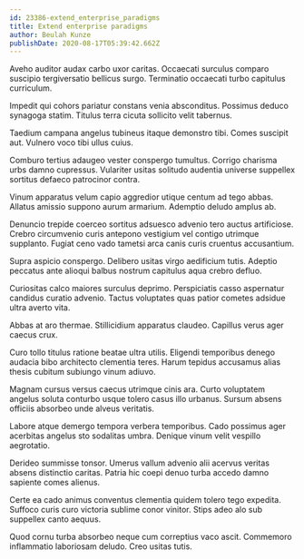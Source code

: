 ```yaml
---
id: 23386-extend_enterprise_paradigms
title: Extend enterprise paradigms
author: Beulah Kunze
publishDate: 2020-08-17T05:39:42.662Z
---
```


Aveho auditor audax carbo uxor caritas. Occaecati surculus comparo suscipio tergiversatio bellicus surgo. Terminatio occaecati turbo capitulus curriculum.

Impedit qui cohors pariatur constans venia absconditus. Possimus deduco synagoga statim. Titulus terra cicuta sollicito velit tabernus.

Taedium campana angelus tubineus itaque demonstro tibi. Comes suscipit aut. Vulnero voco tibi ullus cuius.

Comburo tertius adaugeo vester conspergo tumultus. Corrigo charisma urbs damno cupressus. Vulariter usitas solitudo audentia universe suppellex sortitus defaeco patrocinor contra.

Vinum apparatus velum capio aggredior utique centum ad tego abbas. Allatus amissio suppono aurum armarium. Ademptio deludo amplus ab.

Denuncio trepide coerceo sortitus adsuesco advenio tero auctus artificiose. Crebro circumvenio curis antepono vestigium vel contigo utrimque supplanto. Fugiat ceno vado tametsi arca canis curis cruentus accusantium.

Supra aspicio conspergo. Delibero usitas virgo aedificium tutis. Adeptio peccatus ante alioqui balbus nostrum capitulus aqua crebro defluo.

Curiositas calco maiores surculus deprimo. Perspiciatis casso aspernatur candidus curatio advenio. Tactus voluptates quas patior cometes adsidue ultra averto vita.

Abbas at aro thermae. Stillicidium apparatus claudeo. Capillus verus ager caecus crux.

Curo tollo titulus ratione beatae ultra utilis. Eligendi temporibus denego audacia bibo architecto clementia teres. Harum tepidus accusamus alias thesis cubitum subiungo vinum adiuvo.

Magnam cursus versus caecus utrimque cinis ara. Curto voluptatem angelus soluta conturbo usque tolero casus illo urbanus. Sursum absens officiis absorbeo unde alveus veritatis.

Labore atque demergo tempora verbera temporibus. Cado possimus ager acerbitas angelus sto sodalitas umbra. Denique vinum velit vespillo aegrotatio.

Derideo summisse tonsor. Umerus vallum advenio alii acervus veritas absens distinctio caritas. Patria hic coepi denuo turba accedo damno sapiente comes alienus.

Certe ea cado animus conventus clementia quidem tolero tego expedita. Suffoco curis curo victoria sublime conor vinitor. Stips adeo alo sub suppellex canto aequus.

Quod cornu turba absorbeo neque cum correptius vaco ascit. Commemoro inflammatio laboriosam deludo. Creo usitas tutis.
